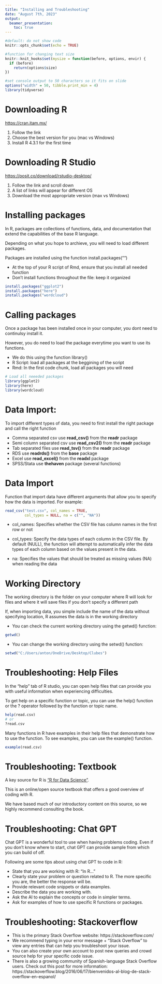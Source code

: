 ```yaml
---
title: "Installing and Troubleshooting"
date: "August 7th, 2023"
output: 
  beamer_presentation:
    toc: true
---
```

```r
#default: do not show code
knitr::opts_chunk$set(echo = TRUE)

#function for changing text size
knitr::knit_hooks$set(mysize = function(before, options, envir) {
  if (before) 
    return(options$size)
})

#set console output to 50 characters so it fits on slide
options("width" = 50, tibble.print_min = 4)
library(tidyverse)
```

# Downloading R 

[https://cran.itam.mx/](https://cran.itam.mx/)

1. Follow the link 
2. Choose the best version for you (mac vs Windows)
3. Install R 4.3.1 for the first time 

# Downloading R Studio 

[https://posit.co/download/rstudio-desktop/](https://posit.co/download/rstudio-desktop/)

1. Follow the link and scroll down 
2. A list of links will appear for different OS
3. Download the most appropriate version (max vs Windows)

# Installing packages 
In R, packages are collections of functions, data, and documentation that extend the capabilities of the base R language. 

Depending on what you hope to archieve, you will need to load different packages. 

Packages are installed using the function install.packages("")

* At the top of your R script of Rmd, ensure that you install all needed function 
* Don't install functions throughout the file: keep it organized 

```r
install.packages("ggplot2")
install.packages("here")
install.packages("wordcloud")
```


# Calling packages 
Once a package has been installed once in your computer, you dont need to continulsy install it. 

However, you do need to load the package everytime you want to use its functions. 

* We do this using the function library()
* R Script: load all packages at the beggining of the script 
* Rmd: In the first code chunk, load all packages you will need 

```r
# Load all neeeded packages 
library(ggplot2)
library(here)
library(wordcloud)
```
# Data Import: 
To import different types of data, you need to first install the right package and call the right function 

* Comma separated csv use **read_csv()** from the **readr** package
* Semi column separated csv use **read_csv2()** from the **readr** package
* Tab separated files use **read_tsv()** from the **readr** package
* RDS use **readrds()** from the **base** package
* Excel use **read_excel()** from the **readxl** package
* SPSS/Stata use **thehaven** package (several functions)

# Data Import 
Function that import data have different arguments that allow you to specify how the data is imported. For example: 

```r
read_csv("test.csv", col_names = TRUE, 
         col_types = NULL, na = c("", "NA"))
```

* col_names: Specifies whether the CSV file has column names in the first row or not


* col_types: Specify the data types of each column in the CSV file. By default (NULL), the function will attempt to automatically infer the data types of each column based on the values present in the data.


* na: Specifies the values that should be treated as missing values (NA) when reading the data

# Working Directory 
The working directory is the folder on your computer where R will look for files and where it will save files if you don't specify a different path

If, when importing data, you simple include the name of the data without specifying location, R assumes the data is in the working directory 

* You can check the current working directory using the getwd() function:
```r
getwd()
```

* You can change the working directory using the setwd() function:
```r
setwd("C:/Users/anton/OneDrive/Desktop/Clubes")
```


# Troubleshooting: Help Files 

In the "help" tab of R studio, you can open help files that can provide you with useful information when experiencing difficulties. 

To get help on a specific function or topic, you can use the help() function or the ? operator followed by the function or topic name.
```r
help(read.csv)
# or
?read.csv
```

Many functions in R have examples in their help files that demonstrate how to use the function. To see examples, you can use the example() function.
```r
example(read.csv)
```

# Troubleshooting: Textbook 

A key source for R is ["R for Data Science"](https://r4ds.had.co.nz/index.html). 


This is an online/open source textbook that offers a good overview of coding with R. 

We have based much of our introductory content on this source, so we highly recommend consulting the book. 

# Troubleshooting: Chat GPT

Chat GPT is a wonderful tool to use when having problems coding. Even if you don't know where to start, chat GPT can provide sample from which you can build of off. 

Following are some tips about using chat GPT to code in R: 

* State that you are working with R: "In R..." 
* Clearly state your problem or question related to R. The more specific you are, the better the response will be.
* Provide relevant code snippets or data examples.
* Describe the data you are working with. 
* Ask the AI to explain the concepts or code in simpler terms.
* Ask for examples of how to use specific R functions or packages.

# Troubleshooting: Stackoverflow 
* This is the primary Stack Overflow website: https://stackoverflow.com/
* We recommend typing in your error message + "Stack Overflow" to view any entries that can help you troubleshoot your issue. 
* You can also create your own account to post new queries and crowd source help for your specific code issue. 
* There is also a growing community of Spanish-language Stack Overflow users. Check out this post for more information: https://stackoverflow.blog/2016/06/17/bienvenidos-al-blog-de-stack-overflow-en-espanol/

